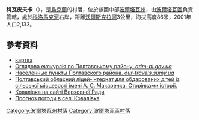 <!-- 檔案不存在 [[Image:Ковалівка_Полтавська.jpg|right]] -->

'''科瓦皮夫卡'''（{{lang-uk|Ковалівка}}），是[[烏克蘭|烏克蘭]]的村落，位於該國中部[[波爾塔瓦州|波爾塔瓦州]]，由[[波爾塔瓦區|波爾塔瓦區]]負責管轄，處於[[科洛馬克河|科洛馬克河]]右岸，距離[[沃爾斯克拉河|沃爾斯克拉河]]3公里，海拔高度86米，2001年人口2,133。

{{coord|49|36|24|N|34|42|16|E|scale:100000_region:UA|display=title}}

==參考資料==
*[http://w1.c1.rada.gov.ua/pls/z7503/A005?rdat1=20.07.2012&rf7571=26374 картка]
* [https://archive.is/20121222121535/www.adm-pl.gov.ua/poltava/publication/print/3727.htm Оглядова екскурсія по Полтавському району. ''adm-pl.gov.ua'']
* [https://web.archive.org/web/20120419230230/http://our-travels.sumy.ua/ost/Goroda/Ukraine/Poltava/NP-Poltava.php Населенные пункты Полтавского района. ''our-travels.sumy.ua'']
* [http://polim.ucoz.ru/index/0-7 Полтавський обласний ліцей-інтернат для обдарованих дітей із сільської місцевості імені А. С. Макаренка. Сторінками історії.] {{Wayback|url=http://polim.ucoz.ru/index/0-7 |date=20170303115555 }}
* [http://w1.c1.rada.gov.ua/pls/z7503/A005?rdat1=20.07.2012&rf7571=26374 Ковалівка на сайті Верховної Ради]
* [http://weather.in.ua/ua/poltavskaja/10857 Прогноз погоди в селі Ковалівка] {{Wayback|url=http://weather.in.ua/ua/poltavskaja/10857 |date=20160305120245 }}

{{DEFAULTSORT:Ковалівка}}
[[Category:波爾塔瓦州村落|Category:波爾塔瓦州村落]]
[[Category:波爾塔瓦區村落|Category:波爾塔瓦區村落]]


{{Poltava-geo-stub}}